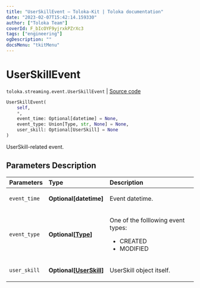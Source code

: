 ```yaml
---
title: "UserSkillEvent — Toloka-Kit | Toloka documentation"
date: "2023-02-07T15:42:14.159330"
author: ["Toloka Team"]
coverId: F_bIcOYF9yjrxkPZrXc3
tags: ["engineering"]
ogDescription: ""
docsMenu: "tkitMenu"
---
```


# UserSkillEvent
`toloka.streaming.event.UserSkillEvent` | [Source code](https://github.com/Toloka/toloka-kit/blob/v1.1.3/src/streaming/event.py#L75)

```python
UserSkillEvent(
    self,
    *,
    event_time: Optional[datetime] = None,
    event_type: Union[Type, str, None] = None,
    user_skill: Optional[UserSkill] = None
)
```

UserSkill-related event.

## Parameters Description

| Parameters | Type | Description |
| :----------| :----| :-----------|
`event_time`|**Optional\[datetime\]**|<p>Event datetime.</p>
`event_type`|**Optional\[[Type](/docs-new/toloka-kit/reference/toloka.streaming.event.UserSkillEvent.Type)\]**|<p>One of the folllowing event types:</p> <ul> <li>CREATED</li> <li>MODIFIED</li> </ul>
`user_skill`|**Optional\[[UserSkill](/docs-new/toloka-kit/reference/toloka.client.user_skill.UserSkill)\]**|<p>UserSkill object itself.</p>
